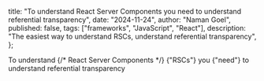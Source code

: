   title:
    "To understand React Server Components you need to understand referential transparency",
  date: "2024-11-24",
  author: "Naman Goel",
  published: false,
  tags: ["frameworks", "JavaScript", "React"],
  description:
    "The easiest way to understand RSCs, understand referential transparency",
};


<Container>
  <Word scale={35}>To</Word>
  <Word scale={174}>understand</Word>
  {/* 
    <Word scale={84}>React</Word>
    <Word scale={99}>Server</Word>
    <Word scale={184.5}>Components</Word> 
  */}
  <Word scale={54} italic>
    {"RSCs"}
  </Word>
  <Word scale={54.5}>you</Word>
  <Word scale={39} italic>
    {"need"}
  </Word>
  <Word scale={35}>to</Word>
  <Word scale={174}>understand</Word>
  <Word scale={167.5}>referential</Word>
  <Word scale={207}>transparency</Word>
</Container>
